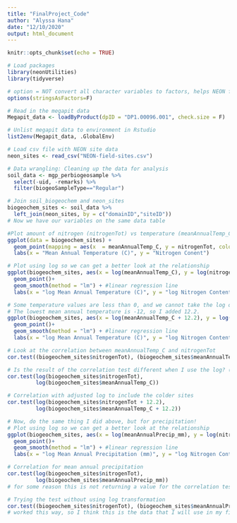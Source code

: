 ```yaml
---
title: "FinalProject_Code"
author: "Alyssa Hana"
date: "12/10/2020"
output: html_document
---
```


```r
knitr::opts_chunk$set(echo = TRUE)

# Load packages
library(neonUtilities)
library(tidyverse)

# option = NOT convert all character variables to factors, helps NEON functions work best
options(stringsAsFactors=F)

# Read in the megapit data
Megapit_data <- loadByProduct(dpID = "DP1.00096.001", check.size = F)

# Unlist megapit data to environment in Rstudio
list2env(Megapit_data, .GlobalEnv)

# Load csv file with NEON site data
neon_sites <- read_csv("NEON-field-sites.csv")

# Data wrangling: Cleaning up the data for analysis
soil_data <- mgp_perbiogeosample %>%
  select(-uid, -remarks) %>%
  filter(biogeoSampleType=="Regular")

# Join soil_biogeochem and neon_sites
biogeochem_sites <- soil_data %>%
  left_join(neon_sites, by = c("domainID","siteID"))
# Now we have our variables on the same data table

#Plot amount of nitrogen (nitrogenTot) vs temperature (meanAnnualTemp_C)
ggplot(data = biogeochem_sites) + 
  geom_point(mapping = aes(x  = meanAnnualTemp_C, y = nitrogenTot, color = domainID)) +
  labs(x = "Mean Annual Temperature (C)", y = "Nitrogen Conent")

```

```r
# Plot using log so we can get a better look at the relationship
ggplot(biogeochem_sites, aes(x = log(meanAnnualTemp_C), y = log(nitrogenTot))) +
  geom_point()+
  geom_smooth(method = "lm") + #linear regression line
  labs(x = "log Mean Annual Temperature (C)", y = "log Nitrogen Content")

```
```r
# Some temperature values are less than 0, and we cannot take the log of a negative number. We can adjust the temperature data so that the values do not equal zero. 
# The lowest mean annual temperature is -12, so I added 12.2.
ggplot(biogeochem_sites, aes(x = log(meanAnnualTemp_C + 12.2), y = log(nitrogenTot + 12.2))) +
  geom_point()+
  geom_smooth(method = "lm") + #linear regression line
  labs(x = "log Mean Annual Temperature (C)", y = "log Nitrogen Content")

```
```r
# Look at the correlation between meanAnnualTemp_C and nitrogenTot
cor.test((biogeochem_sites$nitrogenTot), (biogeochem_sites$meanAnnualTemp_C))

```
```r
# Is the result of the correlation test different when I use the log? (NOT temperature adjusted yet, just log of the data!)
cor.test(log(biogeochem_sites$nitrogenTot), 
         log(biogeochem_sites$meanAnnualTemp_C))

```

```r
# Correlation with adjusted log to include the colder sites
cor.test(log(biogeochem_sites$nitrogenTot + 12.2), 
         log(biogeochem_sites$meanAnnualTemp_C + 12.2))

```

```r
# Now, do the same thing I did above, but for precipitation!
# Plot using log so we can get a better look at the relationship
ggplot(biogeochem_sites, aes(x = log(meanAnnualPrecip_mm), y = log(nitrogenTot))) +
  geom_point()+
  geom_smooth(method = "lm") + #linear regression line
  labs(x = "log Mean Annual Precipitation (mm)", y = "log Nitrogen Content")

```


```r
# Correlation for mean annual precipitation
cor.test(log(biogeochem_sites$nitrogenTot), 
         log(biogeochem_sites$meanAnnualPrecip_mm))
# for some reason this is not returning a value for the correlation test?

# Trying the test without using log transformation
cor.test((biogeochem_sites$nitrogenTot), (biogeochem_sites$meanAnnualPrecip_mm))
# worked this way, so I think this is the data that I will use in my final report

```

